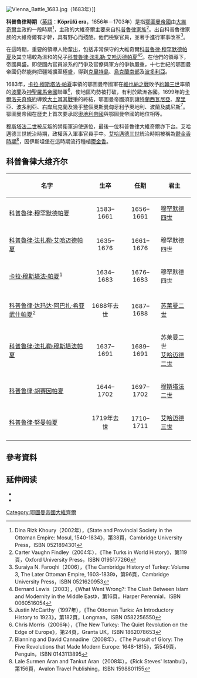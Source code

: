 {{鄂圖曼帝國歷史}}
[[Image:Vienna_Battle_1683.jpg|thumb]]（1683年）]]

'''科普魯律時期'''（[[英語|英語]]：'''Köprülü era'''，1656年－1703年）是指[[鄂圖曼帝國|鄂圖曼帝國]]由[[大維奇爾|大維奇爾]]主政的一段時期<ref>Dina Rizk Khoury（2002年），《State and Provincial Society in the Ottoman Empire: Mosul, 1540-1834》，第38頁，Cambridge University Press，ISBN 0521894301</ref>，主政的大維奇爾主要來自[[科普魯律家族|科普魯律家族]]<ref>Carter Vaughn Findley（2004年），《The Turks in World History》，第119頁，Oxford University Press，ISBN 0195177266</ref>。出自科普魯律家族的大維奇爾有才幹，具有野心而殘酷。他們檢察官員，並著手進行軍事改革<ref>Suraiya N. Faroqhi（2006），《The Cambridge History of Turkey: Volume 3, The Later Ottoman Empire, 1603-1839》，第96頁，Cambridge University Press，ISBN 0521620953</ref>。

在這時期，重要的領導人物輩出，包括非常保守的大維奇爾[[科普魯律·穆罕默德帕夏|科普魯律·穆罕默德帕夏]]及其立場較為溫和的兒子[[科普魯律·法扎勒·艾哈迈德帕夏|科普魯律·法扎勒·艾哈迈德帕夏]]<ref>Bernard Lewis（2003），《What Went Wrong?: The Clash Between Islam and Modernity in the Middle East》，第16頁，Harper Perennial，ISBN 0060516054</ref><ref>Justin McCarthy（1997年），《The Ottoman Turks: An Introductory History to 1923》，第182頁，Longman，ISBN 0582256550</ref>。在他們的領導下，帝國興盛。即使國內官員派系的鬥爭及官僚與軍方的爭執嚴重，十七世紀的鄂圖曼帝國仍然能夠把疆域擴至極盛，得到[[克里特|克里特島]]、[[右岸烏克蘭|烏克蘭南部]]及[[波多利亞|波多利亞]]。

1683年，[[卡拉·穆斯塔法·帕夏|卡拉·穆斯塔法·帕夏]]率領的鄂圖曼帝國軍在[[維也納之戰|維也納之戰]]敗予[[約翰三世_(波蘭)|約翰三世]]率領的[[波蘭|波蘭]]及[[神聖羅馬帝國|神聖羅馬帝國]]聯軍<ref>Chris Morris（2006年），《The New Turkey: The Quiet Revolution on the Edge of Europe》，第24頁，Granta UK，ISBN 1862078653</ref>，使地區均勢被打破，有利於歐洲各國。1699年的[[卡爾洛夫奇條約|卡爾洛夫奇條約]]導致[[大土耳其戰爭|大土耳其戰爭]]的終結，鄂圖曼帝國須割讓[[特蘭西瓦尼亞|特蘭西瓦尼亞]]、[[摩里亞|摩里亞]]、[[波多利亞|波多利亞]]、[[右岸烏克蘭|右岸烏克蘭]]及幾乎整個[[奧斯曼匈牙利|奧斯曼匈牙利]]予奧地利、波蘭及[[威尼斯共和國|威尼斯]]<ref>Blanning and David Cannadine（2008年），《The Pursuit of Glory: The Five Revolutions that Made Modern Europe: 1648-1815》，第549頁，Penguin，ISBN 0143113895</ref>。鄂圖曼帝國在歷史上首次要承認[[奧地利帝國|奧地利帝國]]與鄂圖曼帝國的地位相等。

[[穆斯塔法二世|穆斯塔法二世]]被反叛的禁衛軍迫使遜位，最後一位科普魯律大維奇爾亦下台。艾哈邁德三世統治時期，政權落入軍事官員手中。[[艾哈邁德三世|艾哈邁德三世]]統治時期被稱為[[鬱金香時期|鬱金香時期]]<ref>Lale Surmen Aran and Tankut Aran（2008年），《Rick Steves' Istanbul》，第156頁，Avalon Travel Publishing，ISBN 1598801155</ref>，因伊斯坦堡在這時期流行種植[[鬱金香|鬱金香]]。

== 科普鲁律大维齐尔 ==
{| class="wikitable"
! 名字
! 生卒
! 任期
! 君主
|-
| [[科普魯律·穆罕默德帕夏|科普魯律·穆罕默德帕夏]]
| style="text-align:center;"| 1583–1661
| style="text-align:center;"| 1656–1661
| [[穆罕默德四世_(奥斯曼帝国)|穆罕默德四世]]
|-
| [[科普魯律·法扎勒·艾哈迈德帕夏|科普魯律·法扎勒·艾哈迈德帕夏]]
| style="text-align:center;"| 1635–1676
| style="text-align:center;"| 1661–1676
| 穆罕默德四世
|-
| [[卡拉·穆斯塔法·帕夏|卡拉·穆斯塔法·帕夏]]<sup>1</sup>
| style="text-align:center;"| 1634–1683
| style="text-align:center;"| 1676–1683
| 穆罕默德四世
|-
|-
| [[科普鲁律·达玛达·阿巴扎·希亚武什帕夏|科普鲁律·达玛达·阿巴扎·希亚武什帕夏]]<sup>2</sup>
| style="text-align:center;"| 1688年去世
| style="text-align:center;"| 1687–1688
| [[苏莱曼二世_(奥斯曼帝国)|苏莱曼二世]]
|-
| [[科普鲁律·法扎勒·穆斯塔法帕夏|科普鲁律·法扎勒·穆斯塔法帕夏]]
| style="text-align:center;"| 1637–1691
| style="text-align:center;"| 1689–1691
| 苏莱曼二世<br />[[艾哈迈德二世|艾哈迈德二世]]
|-
| [[科普鲁律·胡赛因帕夏|科普鲁律·胡赛因帕夏]]
| style="text-align:center;"| 1644–1702
| style="text-align:center;"| 1697–1702
| [[穆斯塔法二世|穆斯塔法二世]]
|-
| [[科普鲁律·努曼帕夏|科普鲁律·努曼帕夏]]
| style="text-align:center;"| 1719年去世
| style="text-align:center;"| 1710–1711
| [[艾哈迈德三世|艾哈迈德三世]]
|-
|}

== 參考資料 ==
<div class="references-small">
<references />
</div>

==延伸阅读==
* {{Cite book |last=Finkel |first=Caroline |title=Osman's Dream: The Story of the Ottoman Empire, 1300-1923 |url=https://archive.org/details/osmansdreamstory0000fink |date=2005 |publisher=Basic Books |isbn=978-0-465-02396-7 }}
* {{cite book |last=İnalcık |first=Halil |editor-last=İnalcık |editor-first=Halil |editor2=Donald Quataert |title=An Economic and Social History of the Ottoman Empire, 1300-1914 |publisher=Cambridge University Press |date=1994 |isbn=0-521-57456-0}}

{{土耳其歷史}}

[[Category:鄂圖曼帝國大維齊爾|Category:鄂圖曼帝國大維齊爾]]